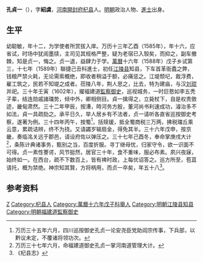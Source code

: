 '''孔貞一'''（{{bd|1570年||1627年||}}），字'''紹虞'''，[[河南|河南]][[開封府|開封府]][[杞县|杞县]]人。[[明朝|明朝]]政治人物、[[進士|進士]]出身。

== 生平 ==
幼聪敏，年十二，为学使者所赏拔入庠。万历十三年乙酉（1585年），年十六，应省试，时场中犹阅墨牍，主司见其规格严整，疑为老宿已入彀矣，而抑之，副车撤棘，知是贞一，悔之。贞一退，益肆力于学。[[萬曆|萬曆]]十六年（1588年）戊子乡试第三，十七年（1589年）聯捷己丑科進士，初任[[江陵县|江陵县]]知县，下车首革衙蠹之弊，钱粮严禁火耗，无论需索概绝，即收者稍溢于额，必痛惩之。江堤颓圮，裁浮费，雇工筑之，民若不知堤之成者。莅陵八年，荆人思之，比去，特为建庙，与汉[[刘琨|刘琨]]并祀。三十年壬寅（1602年），擢福建道[[監察御史|監察御史]]，巡视城务，一时巨憝如李五秃子辈，结连勋戚諸璫势，倾中外，卿相侧目。貞一擒得之，立毙杖下，自是权贵斂迹，畿甸肃然。三十二年甲辰，按漕，時河务方殷，董河尚书利速成功，濬治多不如法，貞一具疏劾之。承平日久，举人居乡有不法者，贞一请听各直省巡按御史考察，遂著为例。三十四年丙午，按蜀<ref>万历三十五年六月，四川巡按御史孔贞一论安尧臣党助阎宗传事，下兵部，以黔议未定，不覆诸将领功次。</ref>，括赎锾，抵全蜀商税三万两，拂税璫丘乘云意，累疏诘辨，终不为挠。又请蠲岁输扇金，得免其半。三十六年戊申，按京畿，奏临洺关远于郡邑，请设府佐以弹压之。三十七年己酉冬，奉命掌庚戌大计<ref>万历三十七年六月，命福建道御史孔贞一掌河南道管理大计。</ref>，条陈计典诸事务，甄别之当，百度折服。寻丁继母忧，归家守令，欲一识面不可得。贞一素性謇谔，风节挺然，居官三十年，食不重味，服必布素。夙兴夜寐，始终如一。在西台，疏不下数百上，皆有禆时政，上每优诏答之。巡方所至，苞苴请托，概为禁绝。神宗知其賢，方将柄用，而贞一卒矣，年五十八<ref>《杞县志》</ref>。

== 参考资料 ==
{{reflist}}

{{萬曆十七年己丑科殿試金榜}}

{{Authority control}}

{{DEFAULTSORT:Kong孔}}
[[Category:孔姓|Z]]
[[Category:杞县人|Category:杞县人]]
[[Category:萬曆十六年戊子科舉人|Category:萬曆十六年戊子科舉人]]
[[Category:明朝江陵县知县|Category:明朝江陵县知县]]
[[Category:明朝福建道監察御史|Category:明朝福建道監察御史]]


{{明朝人物小作品}}